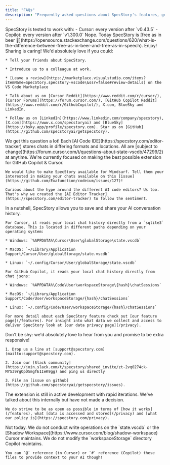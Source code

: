 ```yaml
---
title: "FAQs"
description: "Frequently asked questions about SpecStory's features, getting in touch and future plans. "
---
```


<AccordionGroup>
  <Accordion title="What versions of Cursor & Copilot do you support?">
    SpecStory is tested to work with:
    - Cursor: every version after `v0.43.5`
    - Copilot: every version after `v1.300.0`
  </Accordion>

  <Accordion title="Does it cost money to use SpecStory?">
    Nope. Today SpecStory is [free as in beer 🍺](https://opensource.stackexchange.com/questions/620/what-is-the-difference-between-free-as-in-beer-and-free-as-in-speech). Enjoy!
  </Accordion>

  <Accordion title="How can I support you?">
    Sharing is caring! We'd absolutely love if you could:

    * Tell your friends about SpecStory.

    * Introduce us to a colleague at work.

    * [Leave a review](https://marketplace.visualstudio.com/items?itemName=SpecStory.specstory-vscode\&ssr=false#review-details) on the VS Code Marketplace

    * Talk about us on [Cursor Reddit](https://www.reddit.com/r/cursor/), [Cursor Forums](https://forum.cursor.com/), [GitHub Copilot Reddit](https://www.reddit.com/r/GithubCopilot/), X.com, BlueSky and  LinkedIn.

    * Follow us on [LinkedIn](https://www.linkedin.com/company/specstory), [X.com](https://www.x.com/specstoryai) and [BlueSky](https://bsky.app/profile/specstory.com). Star us on [GitHub](https://github.com/specstoryai/getspecstory).
  </Accordion>

  <Accordion title="Will you support other AI Code IDEs?">
    We get this question a lot! Each [AI Code IDE](https://specstory.com/editor-tracker) stores chats in differing formats and locations. All are [subject to change](https://forum.cursor.com/t/questions-about-state-vscdb/47299/2) at anytime. We're currently focused on making the best possible extension for GitHub Copilot & Cursor.

    We would like to make SpecStory available for Windsurf. Tell them your interested in making your chats available on this [issue](https://github.com/Exafunction/codeium/issues/127)!

    Curious about the hype around the different AI code editors? Us too. That's why we created the [AI Editor Tracker](https://specstory.com/editor-tracker) to follow the sentiment.
  </Accordion>

  <Accordion title="How does this extension work?">
    In a nutshell, SpecStory allows you to save and share your AI conversation history. 
    
    For Cursor, it reads your local chat history directly from a `sqlite3` database. This is located in different paths depending on your operating system:

    * Windows: `%APPDATA%\Cursor\User\globalStorage\state.vscdb`

    * MacOS: `~/Library/Application Support/Cursor/User/globalStorage/state.vscdb`

    * Linux: `~/.config/Cursor/User/globalStorage/state.vscdb`

    For GitHub Copilot, it reads your local chat history directly from chat jsons:

    * Windows: `%APPDATA%\Code\User\workspaceStorage\{hash}\chatSessions`

    * MacOS: `~/Library/Application Support/Code/User/workspaceStorage/{hash}/chatSessions`

    * Linux: `~/.config/Code/User/workspaceStorage/{hash}/chatSessions`

    For more detail about each SpecStory feature check out [our feature page](/features). For insight into what data we collect and access to deliver SpecStory look at [our data privacy page](/privacy).
  </Accordion>

  <Accordion title="If I need help how can I reach you?">
    Don't be shy: we'd absolutely love to hear from you and promise to be extra responsive!

    1. Drop us a line at [support@specstory.com](mailto:support@specstory.com).

    2. Join our [Slack community](https://join.slack.com/t/specstory/shared_invite/zt-2vq0274ck-MYS39rgOpDSmgfE1IeK9gg) and ping us directly

    3. File an [issue on github](https://github.com/specstoryai/getspecstory/issues).
  </Accordion>

  <Accordion title="Will you open source the extension?">
    The extension is still in active development with rapid iterations. We've talked about this internally but have not made a decision.

    We do strive to be as open as possible in terms of [how it works](/features), what [data is accessed and stored](/privacy) and [what our policy is](https://specstory.com/privacy).
  </Accordion>

  <Accordion title="Can I import my SpecStory history back into my editor?">
    Not today. We do not conduct write operations on the `state.vscdb` or the [Shadow Workspace](https://www.cursor.com/blog/shadow-workspace) Cursor maintains. We do not modify the `workspaceStorage` directory Copilot maintains.

    You can `@` reference (in Cursor) or `#` reference (Copilot) these files to provide context to your AI though!
  </Accordion>
</AccordionGroup>